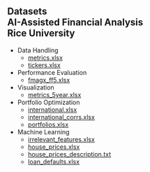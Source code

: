 ## Datasets<br>AI-Assisted Financial Analysis<br>Rice University


- Data Handling
  - [metrics.xlsx](https://www.dropbox.com/scl/fi/2x48zp2xxqt3nznt1yr3s/metrics.xlsx?rlkey=o1fyg9h7n4wh628age7fwqjga&dl=1)
  - [tickers.xlsx](https://www.dropbox.com/scl/fi/d8jfx5zml22p6wd6zsghk/tickers.xlsx?rlkey=k5t0xwmp087wq7rcrcsybx88x&dl=1)

- Performance Evaluation
  - [fmagx_ff5.xlsx](https://www.dropbox.com/scl/fi/7uquqkfu2vl5fp3ycz087/fmagx_ff5.xlsx?rlkey=29ekxxzrq54pcer0l21rahi72&dl=1)

- Visualization
  - [metrics_5year.xlsx](https://www.dropbox.com/scl/fi/pfy3zva24o878t81enp9w/metrics_5year.xlsx?rlkey=289wbumfl0q2b7d7k93iexm27&dl=1)

- Portfolio Optimization
  - [international.xlsx](https://www.dropbox.com/scl/fi/n9xetoaasf7fpm7jh9qqb/international.xlsx?rlkey=15tuk93vvb3an0f2ddjxfltwa&dl=1)
  - [international_corrs.xlsx](https://www.dropbox.com/scl/fi/c096l6631jmoyvv5anepm/international_corrs.xlsx?rlkey=m5jykolrs466tj07aezn8ksji&dl=1)
  - [portfolios.xlsx](https://www.dropbox.com/scl/fi/2am629dw5dec55feg6rrt/portfolios.xlsx?rlkey=91dnufwy6qmxwiyftctd6o5d9&dl=1)

- Machine Learning 
  - [irrelevant_features.xlsx](https://www.dropbox.com/scl/fi/rqq35dn7vx9i07pr4n0us/irrelevant_features.xlsx?rlkey=ixr6wv1dufygr1cckrxvmrs55&dl=1)
  - [house_prices.xlsx](https://www.dropbox.com/scl/fi/1761zmmee59o244p2of1l/house_prices.xlsx?rlkey=08w4fenefdmkc9pn89829ijlw&dl=1)
  - [house_prices_description.txt](https://www.dropbox.com/scl/fi/05k8ayxm8v473con0qtg4/house_prices_description.txt?rlkey=lq3mt4vmqhexy3qfkii0c75cp&dl=1)
  - [loan_defaults.xlsx](https://www.dropbox.com/scl/fi/2kf5ogv0sno8f7zmwb4ji/loan_defaults.xlsx?rlkey=5j62gincp0ty49b8xcqam0n40&dl=1)

